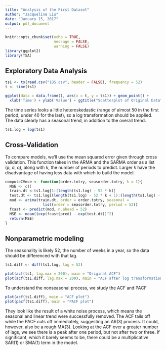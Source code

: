 ---
title: "Analysis of the First Dataset"
author: "Jacqueline Liu"
date: "January 15, 2017"
output: pdf_document
---

```{r setup, include=FALSE}
knitr::opts_chunk$set(echo = TRUE,
                      message = FALSE,
                      warning = FALSE)
library(ggplot2)
library(TSA)
```

## Exploratory Data Analysis
```{r eda}
ts1 <- ts(read.csv("1DS.csv", header = FALSE), frequency = 52)
t <- time(ts1)

ggplot(data = data.frame(), aes(x = t, y = ts1)) + geom_point() +
  xlab('Time') + ylab('Value') + ggtitle("Scatterplot of Original Data")
```

The time series looks a little heteroskedastic (range of almost 50 in the first period, under 40 for the last), so a log transformation should be applied. The data clearly has a seasonal trend, in addition to the overall trend.

```{r log_transform}
ts1.log = log(ts1)
```

## Cross-Validation
To compare models, we'll use the mean squared error given through cross validation. This function takes in the ARMA and the SARMA order as a list (p, d, q), along with _k_, the number of periods to predict. Larger _k_ have the disadvantage of having less data with which to build the model.
```{r cv}
computeCVmse <- function(order.totry, seasorder.totry, k = 1){
  MSE <- c()
  train.dt <-ts1.log[1:(length(ts1.log) - 52 * k)]
  test.dt <- ts1.log[(length(ts1.log) - 52 * k + 1):(length(ts1.log) - 52 * (k - 1))]
  mod <- arima(train.dt, order = order.totry, seasonal = 
                 list(order = seasorder.totry, period = 52))
  fcast <- predict(mod, n.ahead = 52)
  MSE <- mean((exp(fcast$pred) - exp(test.dt))^2)
  return(MSE)
}
```


## Nonparametric modeling

The seasonality is likely 52, the number of weeks in a year, so the data should be differenced with that lag. 
```{r differencing}
ts1.diff <- diff(ts1.log, lag = 52)
```

```{r acf_comp}
plot(acf(ts1, lag.max = 200), main = "Original ACF")
plot(acf(ts1.diff, lag.max = 200), main = "ACF after log transformation and differencing")
```


To understand the nonseasonal process, we study the ACF and PACF
```{r}
plot(acf(ts1.diff), main = "ACF plot")
plot(pacf(ts1.diff), main = "PACF plot")
```

They look like the result of a white noise process, which means the seasonal and linear trend were successfully removed. The ACF tails off while the PACF cuts off immediately, suggesting an AR(3) process. It could, however, also be a rough MA(3). Looking at the ACF over a greater number of lags, we see there is a peak after one period, but not after two or three. If significant, which it barely seems to be, there could be a multiplicative SAR(1) or SMA(1) term in the model. 


